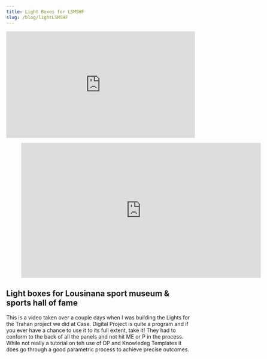 ```yaml
---
title: Light Boxes for LSMSHF
slug: /blog/lightLSMSHF
---
```


<div style="padding:56.25% 0 0 0;position:relative;"><iframe src="https://player.vimeo.com/video/72453742?h=07b1da32c1&amp;badge=0&amp;autopause=0&amp;player_id=0&amp;app_id=58479" frameborder="0" allow="autoplay; fullscreen; picture-in-picture" allowfullscreen style="position:absolute;top:0;left:0;width:100%;height:100%;" title="LightBoxes"></iframe></div><script src="https://player.vimeo.com/api/player.js"></script>

<figure class="video_container">
  <iframe title="vimeo-player" src="https://player.vimeo.com/video/72453742" width="640" height="360" frameborder="0" allowfullscreen></iframe>
</figure>

## Light boxes for Lousinana sport museum & sports hall of fame
This is a video taken over a couple days when I was building the Lights for the Trahan project we did at Case. Digital Project is quite a program and if you ever have a chance to use it to its full extent, take it! They had to conform to the back of all the panels and not hit ME or P in the process. While not really a tutorial on teh use of DP and Knowledeg Templates it does go through a good parametric process to achieve precise outcomes.


